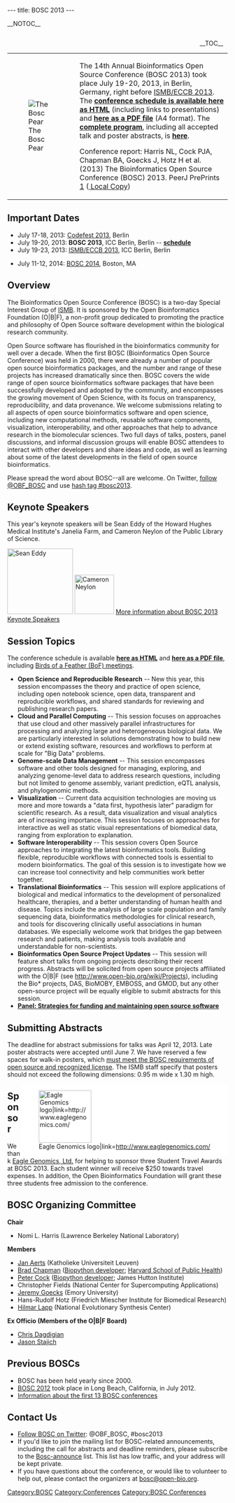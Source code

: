 ---
title: BOSC 2013
---

__NOTOC__
<div style="float: right; margin-left:20px; margin-right:10px; maxwidth: 150px">__TOC__</div>

{|
|[[Image:Pear.png|left|The Bosc Pear]]
|
|The 14th Annual Bioinformatics Open Source Conference (BOSC 2013) took place July 19-20, 2013, in Berlin, Germany, right before [http://www.iscb.org/ismbeccb2013 ISMB/ECCB 2013].
The '''[[BOSC_2013_Schedule|conference schedule is available here as HTML]]''' (including links to presentations) and '''[[Media:BOSC2013_schedule.pdf | here as a PDF file]]''' (A4 format).
The '''[http://www.open-bio.org/bosc2013/BOSC2013-program.pdf complete program]''', including all accepted talk and poster abstracts, is '''[http://www.open-bio.org/bosc2013/BOSC2013-program.pdf here]'''.


Conference report: Harris NL, Cock PJA, Chapman BA, Goecks J, Hotz H et al. (2013) The Bioinformatics Open Source Conference (BOSC) 2013. PeerJ PrePrints [https://peerj.com/preprints/83/|1:e83v1] ([[Media:BOSC2013_report.pdf | Local Copy]])
|}

== Important Dates ==

* July 17-18, 2013: [[Codefest 2013]], Berlin
* July 19-20, 2013: '''BOSC 2013''', ICC Berlin, Berlin -- '''[[BOSC_2013_Schedule|schedule]]'''
* July 19-23, 2013: [http://www.iscb.org/ismbeccb2013 ISMB/ECCB 2013], ICC Berlin, Berlin

* July 11-12, 2014: [[BOSC 2014]], Boston, MA

== Overview ==

The Bioinformatics Open Source Conference (BOSC) is a two-day Special Interest Group of [http://www.iscb.org/ismbeccb2013 ISMB]. It is sponsored by the Open Bioinformatics Foundation (O|B|F), a non-profit group dedicated to promoting the practice and philosophy of Open Source software development within the biological research community. 

Open Source software has flourished in the bioinformatics community for well over a decade. When the first BOSC (Bioinformatics Open Source Conference) was held in 2000, there were already a number of popular open source bioinformatics packages, and the number and range of these projects has increased dramatically since then. BOSC covers the wide range of open source bioinformatics software packages that have been successfully developed and adopted by the community, and encompasses the growing movement of Open Science, with its focus on transparency, reproducibility, and data provenance. We welcome submissions relating to all aspects of open source bioinformatics software and open science, including new computational methods, reusable software components, visualization, interoperability, and other approaches that help to advance research in the biomolecular sciences. Two full days of talks, posters, panel discussions, and informal discussion groups will enable BOSC attendees to interact with other developers and share ideas and code, as well as learning about some of the latest developments in the field of open source bioinformatics.

Please spread the word about BOSC--all are welcome. On Twitter, [https://twitter.com/OBF_BOSC follow @OBF_BOSC] and use [https://twitter.com/search?q=%23BOSC2013 hash tag #bosc2013].

== Keynote Speakers ==
This year's keynote speakers will be Sean Eddy of the Howard Hughes Medical Institute's Janelia Farm, and Cameron Neylon of the Public Library of Science.

[[Image:SeanEddy.jpg|150px|Sean Eddy]] 
[[Image:Neylon.jpg|90px|Cameron Neylon]] 
[[BOSC_Keynote_Speakers|More information about BOSC 2013 Keynote Speakers]]

== Session Topics ==

The conference schedule is available '''[[BOSC_2013_Schedule|here as HTML]]''' and '''[[Media:BOSC2013_schedule.pdf | here as a PDF file]]''', including [[BOSC_2013/BOFs|Birds of a Feather (BoF) meetings]].

* '''Open Science and Reproducible Research''' -- New this year, this session encompasses the theory and practice of open science, including open notebook science, open data, transparent and reproducible workflows, and shared standards for reviewing and publishing research papers.
* '''Cloud and Parallel Computing''' -- This session focuses on approaches that use cloud and other massively parallel infrastructures for processing and analyzing large and heterogeneous biological data. We are particularly interested in solutions demonstrating how to build new or extend existing software, resources and workflows to perform at scale for "Big Data" problems.
* '''Genome-scale Data Management''' -- This session encompasses software and other tools designed for managing, exploring, and analyzing genome-level data to address research questions, including but not limited to genome assembly, variant prediction, eQTL analysis, and phylogenomic methods.
* '''Visualization''' -- Current data acquisition technologies are moving us more and more towards a "data first, hypothesis later" paradigm for scientific research. As a result, data visualization and visual analytics are of increasing importance. This session focuses on approaches for interactive as well as static visual representations of biomedical data, ranging from exploration to explanation.
* '''Software Interoperability''' -- This session covers Open Source approaches to integrating the latest bioinformatics tools. Building flexible, reproducible workflows with connected tools is essential to modern bioinformatics. The goal of this session is to investigate how we can increase tool connectivity and help communities work better together.
* '''Translational Bioinformatics''' -- This session will explore applications of biological and medical informatics to the development of personalized healthcare, therapies, and a better understanding of human health and disease. Topics include the analysis of large scale population and family sequencing data, bioinformatics methodologies for clinical research, and tools for discovering clinically useful associations in human databases. We especially welcome work that bridges the gap between research and patients, making analysis tools available and understandable for non-scientists.
* '''Bioinformatics Open Source Project Updates''' -- This session will feature short talks from ongoing projects describing their recent progress. Abstracts will be solicited from open source projects affiliated with the O|B|F (see http://www.open-bio.org/wiki/Projects), including the Bio* projects, DAS, BioMOBY, EMBOSS, and GMOD, but any other open-source project will be equally eligible to submit abstracts for this session.
* '''[[BOSC_Panel_2013|Panel: Strategies for funding and maintaining open source software]]'''

== Submitting Abstracts ==

The deadline for abstract submissions for talks was April 12, 2013. Late poster abstracts were accepted until June 7. We have reserved a few spaces for walk-in posters, which [[BOSC_Abstract_Submission|must meet the BOSC requirements of open source and recognized license]]. The ISMB staff specify that posters should not exceed the following dimensions: 0.95 m wide x 1.30 m high.

<div style="float:right; background-color: #FFFFFF">[[File:Eagle_logo_2013.jpg‎|120px|right|Eagle Genomics logo|link=http://www.eaglegenomics.com/]]</div>

== Sponsor ==

We thank [http://www.eaglegenomics.com/ Eagle Genomics, Ltd.] for helping to sponsor three Student Travel Awards at BOSC 2013. Each student winner will receive $250 towards travel expenses. In addition, the Open Bioinformatics Foundation will grant these three students free admission to the conference.

== BOSC Organizing Committee ==

'''Chair'''

* Nomi L. Harris (Lawrence Berkeley National Laboratory)

'''Members'''

* [http://www.esat.kuleuven.be/scd/person.php?persid=473 Jan Aerts] (Katholieke Universiteit Leuven)
* [http://bcbio.wordpress.com Brad Chapman] ([http://biopython.org Biopython developer]; [http://compbio.sph.harvard.edu/chb/ Harvard School of Public Health])
* [http://www.scri.ac.uk/staff/petercock Peter Cock] ([http://biopython.org Biopython developer]; James Hutton Institute)
* Christopher Fields (National Center for Supercomputing Applications)
* [http://bx.mathcs.emory.edu/people/jeremy/ Jeremy Goecks] (Emory University)
* Hans-Rudolf Hotz (Friedrich Miescher Institute for Biomedical Research)
* [http://www.bioperl.org/wiki/Hilmar_Lapp Hilmar Lapp] (National Evolutionary Synthesis Center)

'''Ex Officio (Members of the O|B|F Board)'''
* [http://www.bioperl.org/wiki/Chris_Dagdigian Chris Dagdigian]
* [http://www.bioperl.org/wiki/Jason_Stajich Jason Stajich]

== Previous BOSCs ==

* BOSC has been held yearly since 2000.
* [[BOSC 2012]] took place in Long Beach, California, in July 2012.
* [[Past BOSC conferences | Information about the first 13 BOSC conferences]]

== Contact Us ==

* [http://twitter.com/#!/BOSC2012 Follow BOSC on Twitter]: @OBF_BOSC, #bosc2013
* If you'd like to join the mailing list for BOSC-related announcements, including the call for abstracts and deadline reminders, please subscribe to the [http://lists.open-bio.org/mailman/listinfo/bosc-announce Bosc-announce] list.  This list has low traffic, and your address will be kept private.
* If you have questions about the conference, or would like to volunteer to help out, please contact the organizers at [mailto:bosc@open-bio.org bosc@open-bio.org].

[[Category:BOSC]] [[Category:Conferences]]
[[Category:BOSC Conferences]]
